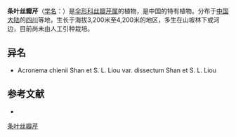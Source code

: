 {{NoteTA|G1=LS}}
{{Speciesbox
| name = 条叶丝瓣芹
| status = 
| status_system = 
| image =
| genus = Acronema
| species = chienii
| authority = Shan
| subdivision_ranks =[[变种|变种]]
| subdivision =
* 条叶丝瓣芹 ''A. c.'' var. ''chienii''
* [[细裂条叶丝瓣芹|细裂条叶丝瓣芹]] ''A. c.'' var. ''dissectum''
}}

'''条叶丝瓣芹'''（[[学名|学名]]：{{lang|la|''Acronema chienii''}}）是[[伞形科|伞形科]][[丝瓣芹属|丝瓣芹属]]的植物，是中国的特有植物。分布于[[中国大陆|中国大陆]]的[[四川|四川]]等地，生长于海拔3,200米至4,200米的地区，多生在山坡林下或河边，目前尚未由人工引种栽培。

== 异名 ==
* Acronema chienii Shan et S. L. Liou var. dissectum Shan et S. L. Liou

== 参考文献 ==
<div class="references-small">
* {{cite web| url =http://www.bioinfo.cn/db05/KmzwSpecies.php?action=view&id=22611| title =条叶丝瓣芹（原变种）| work =《中国高等植物数据库全库》| publisher =中国科学院微生物研究所| author =昆明植物研究所| accessdate =2009-02-25| deadurl =yes| archiveurl =https://web.archive.org/web/20160305082235/http://www.bioinfo.cn/db05/KmzwSpecies.php?action=view&id=22611| archivedate =2016-03-05}}
</div>
{{Taxonbar|from=Q11099693}}

[[Category:丝瓣芹属|条叶丝瓣芹]]


{{Apiales-stub}}